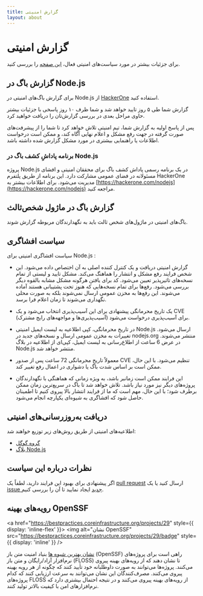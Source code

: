```yaml
---
title: گزارش امنیتی
layout: about
---
```


# گزارش امنیتی

برای جزئیات بیشتر در مورد سیاست‌های امنیتی فعال، [این صفحه](https://github.com/nodejs/node/security/policy) را بررسی کنید.

## گزارش باگ در Node.js

برای گزارش باگ‌های امنیتی در Node.js از [HackerOne](https://hackerone.com/nodejs) استفاده کنید.

گزارش شما طی ۵ روز تایید خواهد شد و شما ظرف ۱۰ روز پاسخی با جزئیات بیشتر حاوی مراحل بعدی در بررسی گزارش‌تان را دریافت خواهید کرد.

پس از پاسخ اولیه به گزارش شما، تیم امنیتی تلاش خواهد کرد تا شما را از پیشرفت‌های صورت گرفته در جهت رفع مشکل و اعلام نهایی آگاه کند، و ممکن است درخواست اطلاعات یا راهنمایی بیشتری در مورد مشکل گزارش شده داشته باشد.

### برنامه پاداشِ کشف باگ در Node.js

پروژه Node.js در یک برنامه رسمی پاداش کشف باگ برای محققان امنیتی و افشای مسئولانه در فضای عمومی مشارکت دارد. این برنامه از طریق پلتفرم HackerOne مدیریت می‌شود. برای اطلاعات بیشتر به [https://hackerone.com/nodejs](https://hackerone.com/nodejs) مراجعه کنید.

## گزارش باگ در ماژول شخص‌ثالث

باگ‌های امنیتی در ماژول‌های شخص ثالث باید به نگهدارندگان مربوطه گزارش شوند.

## سیاست افشاگری

سیاست افشاگری امنیتی برای Node.js :

- گزارش امنیتی دریافت و یک کنترل کننده اصلی به آن اختصاص داده می‌شود. این شخص فرایند رفع مشکل و انتشار را هماهنگ می‌کند. مشکل تایید و لیستی از تمام نسخه‌های تاثیرپذیر تعیین می‌شود. کد برای یافتن هرگونه مشکل مشابه بالقوه دیگر بررسی می‌شود. رفع‌ها برای تمام نسخه‌هایی که هنوز تحت پشتیبانی هستند آماده می‌شوند. این رفع‌ها به مخزن عمومی ارسال نمی‌شوند بلکه به صورت محلی نگهداری می‌شوند تا زمان اعلام فرا برسد.

- یک تاریخ محرمانگی پیشنهادی برای این آسیب‌پذیری انتخاب می‌شود و یک CVE (آسیب‌پذیری‌ها و مواجهه‌های رایج مشترک) برای آسیب‌پذیری درخواست می‌شود.

- در تاریخ محرمانگی، کپی اطلاعیه به لیست ایمیل امنیتی Node.js ارسال می‌شود. تغییرات به مخزن عمومی ارسال و نسخه‌های جدید در nodejs.org منتشر می‌شوند. در عرض 6 ساعت از اطلاع‌رسانی به لیست ایمیل، کپی‌ای از اطلاعیه در بلاگ Node.js منتشر خواهد شد.

- معمولاً تاریخ محرمانگی 72 ساعت پس از صدور CVE تنظیم می‌شود. با این حال، ممکن است بر اساس شدت باگ یا دشواری در اعمال رفع تغییر کند.

- این فرایند ممکن است زمانبر باشد، به ویژه زمانی که هماهنگی با نگهدارندگان پروژه‌های دیگر نیز مورد نیاز باشد. تلاش خواهد شد تا باگ در سریع‌ترین زمان ممکن برطرف شود؛ با این حال، مهم است که ما از فرایند انتشار بالا پیروی کنیم تا اطمینان حاصل شود که افشاگری به شیوه‌ای یکپارچه انجام می‌شود.

## دریافت به‌روزرسانی‌های امنیتی

اطلاعیه‌های امنیتی از طریق روش‌های زیر توزیع خواهند شد:

- [گروه گوگل](https://groups.google.com/group/nodejs-sec)
- [بلاگ Node.js](/blog)

## نظرات درباره این سیاست

اگر پیشنهادی برای بهبود این فرایند دارید، لطفاً یک [pull request](https://github.com/nodejs/nodejs.org) ارسال کنید یا یک [issue جدید](https://github.com/nodejs/security-wg/issues/new) ایجاد نمایید تا آن را بررسی کنیم.

## رویه‌های بهینه OpenSSF

<a href="https://bestpractices.coreinfrastructure.org/projects/29" style={{ display: 'inline-flex' }}>
<img alt="نشان OpenSSF" src="https://bestpractices.coreinfrastructure.org/projects/29/badge" style={{ display: 'inline' }} />
</a>

[نشان بهترین شیوه ها](https://github.com/coreinfrastructure/best-practices-badge) بنیاد امنیت متن باز (OpenSSF) راهی است برای پروژه‌های نرم‌افزار آزاد/رایگان و متن باز (FLOSS) تا نشان دهند که از رویه‌های بهینه پیروی می‌کنند. پروژه‌ها می‌توانند به صورت داوطلبانه خود تأیید کنند که چگونه از هر رویه بهینه پیروی می‌کنند. مصرف‌کنندگان این نشان می‌توانند به سرعت ارزیابی کنند که کدام پروژه‌های FLOSS از رویه‌های بهینه پیروی می‌کنند و در نتیجه احتمال بیشتری دارد که نرم‌افزارهای امن با کیفیت بالاتر تولید کنند.
